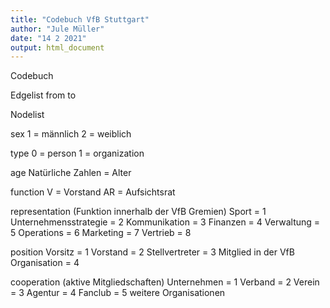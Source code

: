 ---
title: "Codebuch VfB Stuttgart"
author: "Jule Müller"
date: "14 2 2021"
output: html_document
---
Codebuch


Edgelist
from 
to

Nodelist

sex
1 = männlich
2 = weiblich

type
0 = person
1 = organization

age
Natürliche Zahlen = Alter

function
V = Vorstand
AR = Aufsichtsrat

representation (Funktion innerhalb der VfB Gremien)
Sport = 1
Unternehmensstrategie = 2
Kommunikation = 3
Finanzen = 4
Verwaltung = 5
Operations = 6
Marketing = 7
Vertrieb = 8

position
Vorsitz = 1
Vorstand = 2
Stellvertreter = 3
Mitglied in der VfB Organisation = 4

cooperation (aktive Mitgliedschaften)
Unternehmen = 1
Verband = 2
Verein = 3
Agentur = 4
Fanclub = 5
weitere Organisationen

